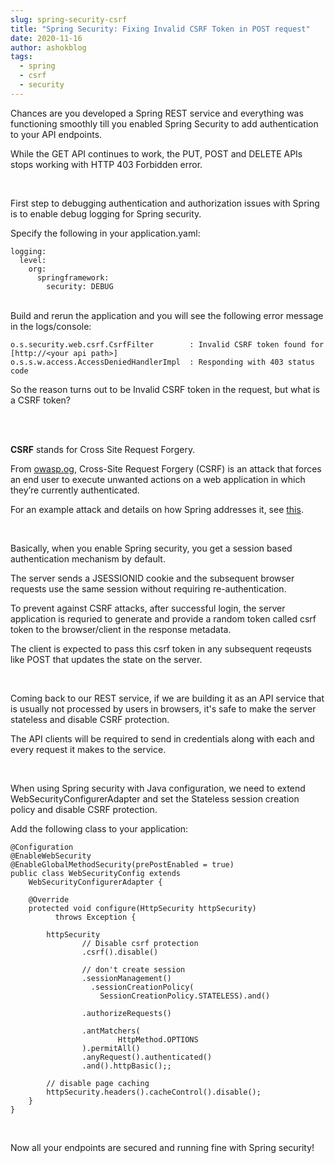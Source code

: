 ```yaml
---
slug: spring-security-csrf
title: "Spring Security: Fixing Invalid CSRF Token in POST request"
date: 2020-11-16
author: ashokblog
tags:
  - spring
  - csrf
  - security
---
```

Chances are you developed a Spring REST service and everything was functioning smoothly till you enabled Spring Security to add authentication to your API endpoints.

While the GET API continues to work, the PUT, POST and DELETE APIs stops working with HTTP 403 Forbidden error.

<br />

First step to debugging authentication and authorization issues with Spring is to enable debug logging for Spring security.

Specify the following in your application.yaml:

```
logging:
  level:
    org:
      springframework:
        security: DEBUG
```

\
Build and rerun the application and you will see the following error message in the logs/console:

```
o.s.security.web.csrf.CsrfFilter        : Invalid CSRF token found for [http://<your api path>]
o.s.s.w.access.AccessDeniedHandlerImpl  : Responding with 403 status code
```

So the reason turns out to be Invalid CSRF token in the request, but what is a CSRF token?   

<br />

<br />

**CSRF** stands for Cross Site Request Forgery.

From [](http://owasp.org)[owasp.og](https://owasp.org/www-community/attacks/csrf), Cross-Site Request Forgery (CSRF) is an attack that forces an end user to execute unwanted actions on a web application in which they’re currently authenticated.

For an example attack and details on how Spring addresses it, see [this](https://docs.spring.io/spring-security/site/docs/3.2.0.CI-SNAPSHOT/reference/html/csrf.html).  

<br />

Basically, when you enable Spring security, you get a session based authentication mechanism by default.

The server sends a JSESSIONID cookie and the subsequent browser requests use the same session without requiring re-authentication.

To prevent against CSRF attacks, after successful login, the server application is requried to generate and provide a random token called csrf token to the browser/client in the response metadata.

The client is expected to pass this csrf token in any subsequent reqeusts like POST that updates the state on the server.

<br />

Coming back to our REST service, if we are building it as an API service that is usually not processed by users in browsers, it's safe to make the server stateless and disable CSRF protection.

The API clients will be required to send in credentials along with each and every request it makes to the service.

<br />

When using Spring security with Java configuration, we need to extend WebSecurityConfigurerAdapter and set the Stateless session creation policy and disable CSRF protection.

Add the following class to your application:

```
@Configuration
@EnableWebSecurity
@EnableGlobalMethodSecurity(prePostEnabled = true)
public class WebSecurityConfig extends
    WebSecurityConfigurerAdapter {

    @Override
    protected void configure(HttpSecurity httpSecurity)
          throws Exception {

        httpSecurity
                // Disable csrf protection
                .csrf().disable()

                // don't create session
                .sessionManagement()
                  .sessionCreationPolicy(
                    SessionCreationPolicy.STATELESS).and()

                .authorizeRequests()

                .antMatchers(
                        HttpMethod.OPTIONS
                ).permitAll()
                .anyRequest().authenticated()
                .and().httpBasic();;

        // disable page caching
        httpSecurity.headers().cacheControl().disable();
    }
}
```

<br />

Now all your endpoints are secured and running fine with Spring security!